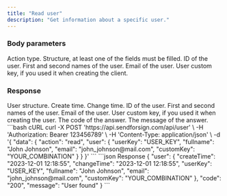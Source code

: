 ```yaml
---
title: "Read user"
description: "Get information about a specific user."
---
```


### Body parameters

<ParamField body="action" type="string" required>
  Action type.
</ParamField>

<ParamField body="user" required>
  Structure, at least one of the fields must be filled.

  <Expandable title="child attribute">

  <ParamField body="userKey" type="string">
    ID of the user.  
  </ParamField>

  <ParamField body="fullname" type="string">
    First and second names of the user.  
  </ParamField>

  <ParamField body="email" type="string">
    Email of the user.  
  </ParamField>

  <ParamField body="customKey" type="string">
    User custom key, if you used it when creating the client.
  </ParamField>

  </Expandable>

</ParamField>

### Response

  <ResponseField name="user" type="string">
    User structure.

  <Expandable title="child attribute">

  <ResponseField name="createTime" type="string">
    Create time.
  </ResponseField>

  <ResponseField name="changeTime" type="string">
    Change time.
  </ResponseField>

  <ResponseField name="userKey" type="string">
    ID of the user.
  </ResponseField>

  <ResponseField name="fullname" type="string">
    First and second names of the user.
  </ResponseField>

  <ResponseField name="email" type="string">
    Email of the user.
  </ResponseField>

  <ResponseField name="customKey" type="string">
    User custom key, if you used it when creating the user.
  </ResponseField>

  </Expandable>

  </ResponseField>

<ResponseField name="code" type="string">
  The code of the answer.
</ResponseField>

<ResponseField name="message" type="string">
  The message of the answer.
</ResponseField>

<RequestExample>
```bash cURL
curl -X POST 'https://api.sendforsign.com/api/user' \
     -H 'Authorization: Bearer 123456789' \
     -H 'Content-Type: application/json' \
     -d '{ 
		  "data": {
				   "action": "read",
				   "user": {
							  "userKey": "USER_KEY",
							  "fullname": "John Johnson",
							  "email": "john_johnson@mail.com", 
							  "customKey": "YOUR_COMBINATION"
						     }
				  }
       }'
```
</RequestExample>

<ResponseExample>
```json Response
	{
       "user": {
                "createTime": "2023-12-01 12:18:55",
				"changeTime": "2023-12-01 12:18:55",
                "userKey": "USER_KEY", 
				"fullname": "John Johnson",
    		    "email": "john_johnson@mail.com", 
				"customKey": "YOUR_COMBINATION"
		},
       "code": "200",
       "message": "User found"
    } 
```
</ResponseExample>

